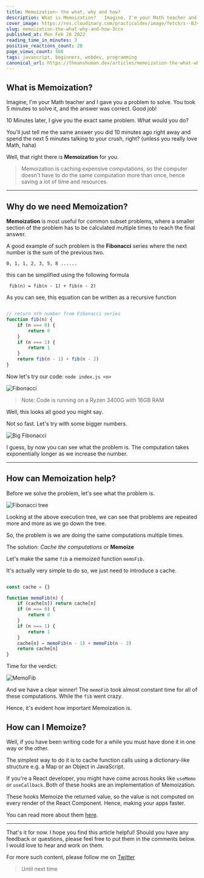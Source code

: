 ```yaml
---
title: Memoization— the what, why and how?
description: What is Memoization?   Imagine, I'm your Math teacher and I gave you a problem to solve. You...
cover_image: https://res.cloudinary.com/practicaldev/image/fetch/s--BJvdyUKu--/c_imagga_scale,f_auto,fl_progressive,h_420,q_auto,w_1000/https://dev-to-uploads.s3.amazonaws.com/uploads/articles/b81fuwwy26s6n68pglko.png
slug: memoization-the-what-why-and-how-3ccn
published_at: Mon Feb 28 2022
reading_time_in_minutes: 3
positive_reactions_count: 28
page_views_count: 566
tags: javascript, beginners, webdev, programming
canonical_url: https://theanshuman.dev/articles/memoization-the-what-why-and-how-3ccn
---
```




## What is Memoization?

Imagine, I'm your Math teacher and I gave you a problem to solve. You took 5 minutes to solve it, and the answer was correct. Good job!

10 Minutes later, I give you the exact same problem. What would you do?

You'll just tell me the same answer you did 10 minutes ago right away and spend the next 5 minutes talking to your crush, right? (unless you really love Math, haha)

Well, that right there is **Memoization** for you.

> Memoization is caching expensive computations, so the computer doesn't have to do the same computation more than once, hence saving a lot of time and resources.

---

## Why do we need Memoization?

**Memoization** is most useful for common subset problems, where a smaller section of the problem has to be calculated multiple times to reach the final answer.

A good example of such problem is the **Fibonacci** series where the next number is the sum of the previous two.

```
0, 1, 1, 2, 3, 5, 8 ......
```

this can be simplified using the following formula

```
 fib(n) = fib(n - 1) + fib(n - 2)
```
As you can see, this equation can be written as a recursive function

```ts

// return nth number from Fibonacci series
function fib(n) {
    if (n === 0) {
        return 0
    }
    if (n === 1) {
        return 1
    }
    return fib(n - 1) + fib(n - 2)
}

```

Now let's try our code: `node index.js <n>`

![Fibonacci](https://dev-to-uploads.s3.amazonaws.com/uploads/articles/2a02w61agkjkx8qfsqhd.png)

> Note: Code is running on a Ryzen 3400G with 16GB RAM

Well, this looks all good you might say.

Not so fast. Let's try with some bigger numbers.

![Big Fibonacci](https://dev-to-uploads.s3.amazonaws.com/uploads/articles/spcv60suiwk07dpjbs8c.png) 

I guess, by now you can see what the problem is. The computation takes exponentially longer as we increase the number. 

---

## How can Memoization help?

Before we solve the problem, let's see what the problem is.

![Fibonacci tree](https://dev-to-uploads.s3.amazonaws.com/uploads/articles/8gunyjgp5ot1uw5ijnu1.png)

Looking at the above execution tree, we can see that problems are repeated more and more as we go down the tree. 

So, the problem is we are doing the same computations multiple times.

The solution: _Cache the computations_ or **Memoize**

Let's make the same `fib` a memoized function `memoFib`.

It's actually very simple to do so, we just need to introduce a cache.

```ts

const cache = {}

function memoFib(n) {
    if (cache[n]) return cache[n]
    if (n === 0) {
        return 0
    }
    if (n === 1) {
        return 1
    }
    cache[n] = memoFib(n - 1) + memoFib(n - 2)
    return cache[n]
}

```

Time for the verdict:

![MemoFib](https://dev-to-uploads.s3.amazonaws.com/uploads/articles/fimq32krqqwfdexujz6x.png)

And we have a clear winner! The `memoFib` took almost constant time for all of these computations. While the `fib` went crazy.

Hence, it's evident how important Memoization is.
 

## How can I Memoize?

Well, if you have been writing code for a while you must have done it in one way or the other. 

The simplest way to do it is to cache function calls using a dictionary-like structure e.g. a Map or an Object in JavaScript.

If you're a React developer, you might have come across hooks like `useMemo` or `useCallback`. Both of these hooks are an implementation of Memoization. 

These hooks Memoize the returned value, so the value is not computed on every render of the React Component. Hence, making your apps faster.

You can read more about them [here](https://reactjs.org/docs/hooks-reference.html#usecallback).

---

That's it for now. I hope you find this article helpful! Should you have any feedback or questions, please feel free to put them in the comments below. I would love to hear and work on them.

For more such content, please follow me on [Twitter](https://twitter.com/sun_anshuman)

> Until next time

 
    